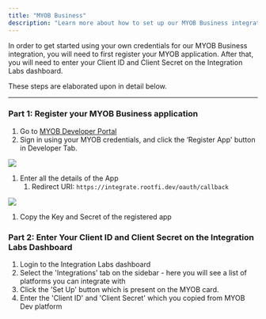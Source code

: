```yaml
---
title: "MYOB Business"
description: "Learn more about how to set up our MYOB Business integration."
---
```


In order to get started using your own credentials for our MYOB Business integration, you will need to first register your MYOB application. After that, you will need to enter your Client ID and Client Secret on the Integration Labs dashboard.

These steps are elaborated upon in detail below.

---

### Part 1: Register your MYOB Business application

1. Go to [MYOB Developer Portal](https://my.myob.com.au/Bd/pages/DevAppList.aspx)
2. Sign in using your MYOB credentials, and click the ‘Register App' button in Developer Tab.

![](/images/f9d021f-Screenshot_2023-03-08_at_2.35.28_PM.png)

1. Enter all the details of the App
   1. Redirect URI: `https://integrate.rootfi.dev/oauth/callback`

![](/images/df9d3fe-image.png)

1. Copy the Key and Secret of the registered app

### Part 2: Enter Your Client ID and Client Secret on the Integration Labs Dashboard

1. Login to the Integration Labs dashboard
2. Select the 'Integrations' tab on the sidebar - here you will see a list of platforms you can integrate with
3. Click the 'Set Up' button which is present on the MYOB card.
4. Enter the 'Client ID' and 'Client Secret' which you copied from MYOB Dev platform
